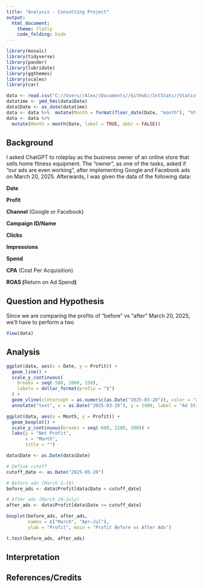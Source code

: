 ```yaml
---
title: "Analysis - Consulting Project"
output: 
  html_document:
    theme: flatly
    code_folding: hide
---
```


```r
library(mosaic)
library(tidyverse)
library(pander)
library(lubridate)
library(ggthemes)
library(scales)
library(car)

data <- read.csv("C://Users//Alex//Documents//GitHub//IntStats//Statistics-Notebook-master//Analyses//campaign_data.csv")
datatime <- ymd_hms(data$Date)
data$Date <- as_date(datatime)
data <- data %>%  mutate(Month = format(floor_date(Date, "month"), "%Y-%m"))
data <- data %>%
  mutate(Month = month(Date, label = TRUE, abbr = FALSE))
```

## Background

I asked ChatGPT to roleplay as the business owner of an online store that sells home fitness equipment. The "owner", as one of the tasks, asked if "our ads are even working", after implementing Google and Facebook ads on March 20, 2025. Afterwards, I was given the data of the following data:

**Date**

**Profit**

**Channel** (Google or Facebook)

**Campaign ID/Name**

**Clicks**

**Impressions**

**Spend**

**CPA** (Cost Per Acquisition)

**ROAS (**Return on Ad Spend**)**

## Question and Hypothesis

Since we are comparing the profits of "before" vs "after" March 20, 2025, we'll have to perform a two

```r
View(data)
```

## Analysis

```r
ggplot(data, aes(x = Date, y = Profit)) +
  geom_line() +
  scale_y_continuous(
    breaks = seq(-500, 2000, 150),
    labels = dollar_format(prefix = "$")
  ) +
  geom_vline(xintercept = as.numeric(as.Date("2025-03-20")), color = "red", linetype = "dashed") +
  annotate("text", x = as.Date("2025-03-20"), y = 1900, label = "Ad Stimulus", color = "red", angle = 90, vjust = -0.5, hjust = 0.8)

```

```r
ggplot(data, aes(x = Month, y = Profit)) + 
  geom_boxplot() +
  scale_y_continuous(breaks = seq(-600, 2200, 200)) +
  labs(y = "Net Profit",
       x = "Month",
       title = "") 
```

```r
data$Date <- as.Date(data$Date)

# Define cutoff
cutoff_date <- as.Date("2025-03-20")

# Before ads (March 1–19)
before_ads <- data$Profit[data$Date < cutoff_date]

# After ads (March 20–July)
after_ads <- data$Profit[data$Date >= cutoff_date]
```

```r
boxplot(before_ads, after_ads,
        names = c("March", "Apr–Jul"),
        ylab = "Profit", main = "Profit Before vs After Ads")
```

```r
t.test(before_ads, after_ads)
```

## Interpretation

## References/Credits
